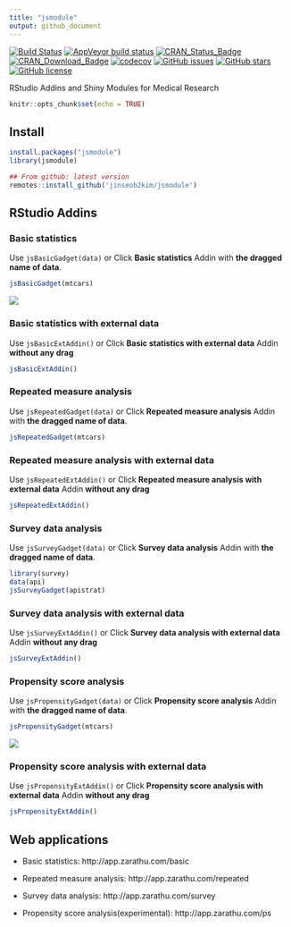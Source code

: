 ```yaml
---
title: "jsmodule"
output: github_document
---
```


[![Build Status](https://travis-ci.org/jinseob2kim/jsmodule.svg?branch=master)](https://travis-ci.org/jinseob2kim/jsmodule)
[![AppVeyor build status](https://ci.appveyor.com/api/projects/status/github/jinseob2kim/jsmodule?branch=master&svg=true)](https://ci.appveyor.com/project/jinseob2kim/jsmodule)
[![CRAN\_Status\_Badge](https://www.r-pkg.org/badges/version/jsmodule)](https://cran.r-project.org/package=jsmodule)
[![CRAN\_Download\_Badge](https://cranlogs.r-pkg.org/badges/jsmodule)](https://CRAN.R-project.org/package=jsmodule)
[![codecov](https://codecov.io/github/jinseob2kim/jsmodule/branch/master/graphs/badge.svg)](https://codecov.io/github/jinseob2kim/jsmodule)
[![GitHub issues](https://img.shields.io/github/issues/jinseob2kim/jsmodule.svg)](https://github.com/jinseob2kim/jsmodule/issues)
[![GitHub stars](https://img.shields.io/github/stars/jinseob2kim/jsmodule.svg)](https://github.com/jinseob2kim/jsmodule/stargazers)
[![GitHub license](https://img.shields.io/github/license/jinseob2kim/jsmodule.svg)](https://github.com/jinseob2kim/jsmodule/blob/master/LICENSE)


RStudio Addins and Shiny Modules for Medical Research

```r
knitr::opts_chunk$set(echo = TRUE)
```

## Install

```r
install.packages("jsmodule")
library(jsmodule)

## From github: latest version
remotes::install_github('jinseob2kim/jsmodule')

```

## RStudio Addins

### Basic statistics 

Use `jsBasicGadget(data)` or Click **Basic statistics** Addin with **the dragged name of data**. 

```r
jsBasicGadget(mtcars)
```

![](vignettes/figures/addin.gif)

### Basic statistics with external data

Use `jsBasicExtAddin()` or Click **Basic statistics with external data** Addin **without any drag**  

```r
jsBasicExtAddin()
```


### Repeated measure analysis

Use `jsRepeatedGadget(data)` or Click **Repeated measure analysis** Addin with **the dragged name of data**. 

```r
jsRepeatedGadget(mtcars)
```

### Repeated measure analysis with external data

Use `jsRepeatedExtAddin()` or Click **Repeated measure analysis with external data** Addin **without any drag**  

```r
jsRepeatedExtAddin()
```



### Survey data analysis

Use `jsSurveyGadget(data)` or Click **Survey data analysis** Addin with **the dragged name of data**. 

```r
library(survey)
data(api)
jsSurveyGadget(apistrat)
```

### Survey data analysis with external data

Use `jsSurveyExtAddin()` or Click **Survey data analysis with external data** Addin **without any drag**  

```r
jsSurveyExtAddin()
```



### Propensity score analysis

Use `jsPropensityGadget(data)` or Click **Propensity score analysis** Addin with **the dragged name of data**. 

```r
jsPropensityGadget(mtcars)
```

![](vignettes/figures/ps.png)

### Propensity score analysis with external data

Use `jsPropensityExtAddin()` or Click **Propensity score analysis with external data** Addin **without any drag**  

```r
jsPropensityExtAddin()
```


## Web applications

* Basic statistics: http://app.zarathu.com/basic

* Repeated measure analysis: http://app.zarathu.com/repeated

* Survey data analysis: http://app.zarathu.com/survey

* Propensity score analysis(experimental): http://app.zarathu.com/ps


